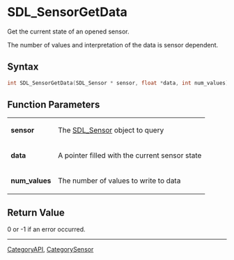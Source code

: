 
= SDL_SensorGetData =
Get the current state of an opened sensor.

The number of values and interpretation of the data is sensor dependent.


== Syntax ==
<syntaxhighlight lang='c++'>
int SDL_SensorGetData(SDL_Sensor * sensor, float *data, int num_values);
</syntaxhighlight>

== Function Parameters ==
{|
|'''sensor'''
|The [[SDL_Sensor]] object to query
|-
|'''data'''
|A pointer filled with the current sensor state
|-
|'''num_values'''
|The number of values to write to data
|}

== Return Value ==
0 or -1 if an error occurred.

----
[[CategoryAPI]], [[CategorySensor]]
